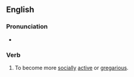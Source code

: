 ==English==

===Pronunciation===
* {{audio|en-au-come out of one's shell.ogg|Audio (AU)|lang=en}}

===Verb===
{{head|en|verb|head=come out of one's [[shell]]}}

# {{lb|en|idiomatic}} To become more [[social]]ly [[active]] or [[gregarious]].